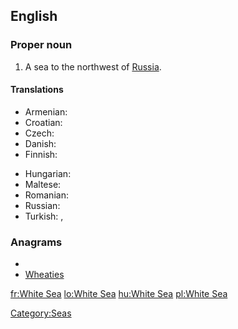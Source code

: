 ==English==
{{wikipedia}}

===Proper noun===
{{en-proper noun|sg=[[White]] [[Sea]]}}

# A sea to the northwest of [[Russia]].

====Translations====
{{trans-top|a sea to the northwest of Russia}}
* Armenian: {{t-|hy|Սպիտակ ծով|tr=Spitak çov}}
* Croatian: {{t|hr|Bijelo more}}
* Czech: {{t-|cs|Bílé moře}}
* Danish: {{t|da|Hvidehavet}}
* Finnish: {{t+|fi|Vienanmeri}}
{{trans-mid}}
* Hungarian: {{t+|hu|Fehér-tenger}}
* Maltese: {{t|mt|Baħar l-Abjad|xs=Maltese}}
* Romanian: {{t+|ro|Marea Albă|f}}
* Russian: {{t-|ru|Белое море|n|tr=Béloje móre}}
* Turkish: {{t|tr|Beyazdeniz}},  {{t|tr|Beyaz Deniz}}
{{trans-bottom}}

===Anagrams===
* {{alphagram|aeehistw}}
* [[Wheaties#English|Wheaties]]

[[Category:Seas]]

[[fr:White Sea]]
[[lo:White Sea]]
[[hu:White Sea]]
[[pl:White Sea]]